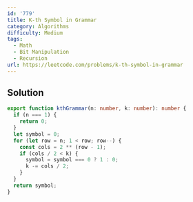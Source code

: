 ```yaml
---
id: '779'
title: K-th Symbol in Grammar
category: Algorithms
difficulty: Medium
tags:
  - Math
  - Bit Manipulation
  - Recursion
url: https://leetcode.com/problems/k-th-symbol-in-grammar
---
```


## Solution

```typescript showLineNumbers
export function kthGrammar(n: number, k: number): number {
  if (n === 1) {
    return 0;
  }
  let symbol = 0;
  for (let row = n; 1 < row; row--) {
    const cols = 2 ** (row - 1);
    if (cols / 2 < k) {
      symbol = symbol === 0 ? 1 : 0;
      k -= cols / 2;
    }
  }
  return symbol;
}
```
